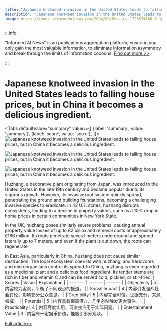 ```yaml
---
title: "Japanese knotweed invasion in the United States leads to falling house prices, but in China it becomes a delicious ingredient."
description: "Japanese knotweed invasion in the United States leads to falling house prices, but in China it becomes a delicious ingredient."
image: https://image.informedainews.com/2024/09/Foo-iLa-1726574166-0.jpg
---
```



:::info

"Informed AI News" is an publications aggregation platform, ensuring you only gain the most valuable information, to eliminate information asymmetry and break through the limits of information cocoons.  [Find out more >>](/)

:::

# Japanese knotweed invasion in the United States leads to falling house prices, but in China it becomes a delicious ingredient.


<Tabs
	defaultValue="summary"
	values={[
	{label: 'summary', value: 'summary'},
	{label: 'score', value: 'score'},
]}>
<TabItem value="summary">
<img
  src="https://image.informedainews.com/2024/09/Foo-iLa-1726574166-0.jpg"
  alt="Japanese knotweed invasion in the United States leads to falling house prices, but in China it becomes a delicious ingredient."
/>

<img
  src="https://image.informedainews.com/2024/09/Foo-QWa-1726574166-3.jpg"
  alt="Japanese knotweed invasion in the United States leads to falling house prices, but in China it becomes a delicious ingredient."
/>

<img
  src="https://image.informedainews.com/2024/09/Foo-DtG-1726574166-4.jpg"
  alt="Japanese knotweed invasion in the United States leads to falling house prices, but in China it becomes a delicious ingredient."
/>



Huzhang, a decorative plant originating from Japan, was introduced to the United States in the late 19th century and became popular due to its vigorous growth. However, its invasive root system quickly spread, penetrating the ground and building foundations, becoming a challenging invasive species to eradicate. In 42 U.S. states, huzhang disrupts ecosystems, leading to a decline in property values, such as a 10% drop in home prices in certain communities in New York State.

In the UK, huzhang poses similarly severe problems, causing annual property value losses of up to £2 billion and removal costs of approximately £166 million. Its roots penetrate several meters underground and spread laterally up to 7 meters, and even if the plant is cut down, the roots can regenerate.

In East Asia, particularly in China, huzhang does not cause similar destruction. The local ecosystem coexists with huzhang, and herbivores and microorganisms control its spread. In China, huzhang is even regarded as a medicinal plant and a delicious food ingredient. Its tender stems are rich in fiber and vitamin C and can be served cold, pickled, or stir-fried.
</TabItem>
<TabItem value="score">
	| Scores     | Value   | Explanation |
	| -------- | ------- | ------- |
	| Objectivity  | 5    | 内容较为客观，平衡了不同观点的报道。    |
	| Social Impact | 4     | 内容引发强烈社会讨论，影响部分公众意见。    |
	| Credibility    | 5    | 内容完全可信，证据充分，来源权威。    |
	| Potential    | 5    | 内容具有很高潜力，几乎必然触发更大事件。    |
	| Practicality    | 4    | 内容高度实用，可直接应用于实际问题。    |
	| Entertainment Value    | 3    | 内容有一定娱乐价值，能吸引部分观众。    |
</TabItem>
</Tabs>

[Full article>>](https://www.cnbeta.com.tw/articles/science/1446119.htm)
